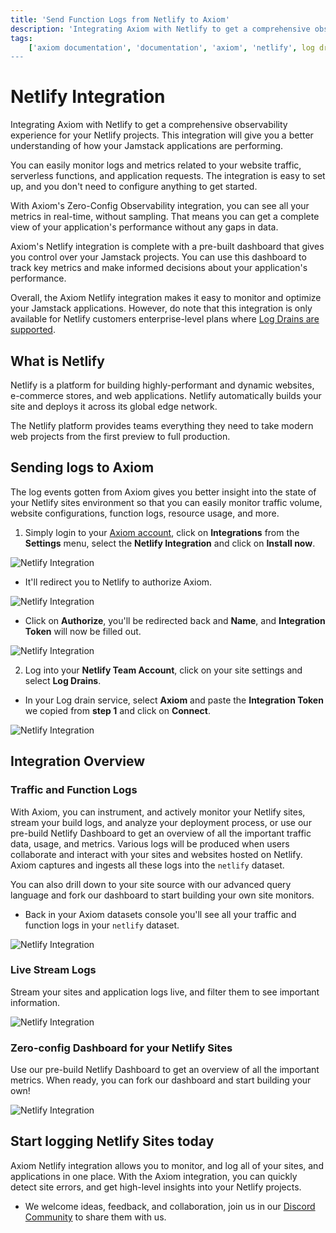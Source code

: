 ```yaml
---
title: 'Send Function Logs from Netlify to Axiom'
description: 'Integrating Axiom with Netlify to get a comprehensive observability experience for your Netlify projects. This integration will give you a better understanding of how your Jamstack applications are performing.'
tags:
    ['axiom documentation', 'documentation', 'axiom', 'netlify', log drains', 'jamstack', 'zero config observability']
---
```


# Netlify Integration

Integrating Axiom with Netlify to get a comprehensive observability experience for your Netlify projects. This integration will give you a better understanding of how your Jamstack applications are performing. 

You can easily monitor logs and metrics related to your website traffic, serverless functions, and application requests. The integration is easy to set up, and you don't need to configure anything to get started.

With Axiom's Zero-Config Observability integration, you can see all your metrics in real-time, without sampling. That means you can get a complete view of your application's performance without any gaps in data.

Axiom's Netlify integration is complete with a pre-built dashboard that gives you control over your Jamstack projects. You can use this dashboard to track key metrics and make informed decisions about your application's performance. 

Overall, the Axiom Netlify integration makes it easy to monitor and optimize your Jamstack applications. However, do note that this integration is only available for Netlify customers enterprise-level plans where [Log Drains are supported](https://docs.netlify.com/monitor-sites/log-drains/).

## What is Netlify 

Netlify is a platform for building highly-performant and dynamic websites, e-commerce stores, and web applications. Netlify automatically builds your site and deploys it across its global edge network.

The Netlify platform provides teams everything they need to take modern web projects from the first preview to full production.

## Sending logs to Axiom 

The log events gotten from Axiom gives you better insight into the state of your Netlify sites environment so that you can easily monitor traffic volume, website configurations, function logs, resource usage, and more.

1. Simply login to your [Axiom account](https://app.axiom.co/), click on **Integrations** from the **Settings** menu, select the **Netlify Integration** and click on **Install now**.

![Netlify Integration](/doc-assets/shots/netlify-118.png 'Netlify Integration')


- It'll redirect you to Netlify to authorize Axiom. 

![Netlify Integration](/doc-assets/shots/netlify-2c.png 'Netlify Integration')

- Click on **Authorize**, you'll be redirected back and **Name**, and **Integration Token** will now be filled out. 

![Netlify Integration](/doc-assets/shots/netlify-120.png 'Netlify Integration')

2. Log into your **Netlify Team Account**, click on your site settings and select **Log Drains**. 

- In your Log drain service, select **Axiom** and paste the **Integration Token** we copied from **step 1** and click on **Connect**.

![Netlify Integration](/doc-assets/shots/netlify-27.png 'Netlify Integration')


## Integration Overview

### Traffic and Function Logs

With Axiom, you can instrument, and actively monitor your Netlify sites, stream your build logs, and analyze your deployment process, or use our pre-build Netlify Dashboard to get an overview of all the important traffic data, usage, and metrics. Various logs will be produced when users collaborate and interact with your sites and websites hosted on Netlify. Axiom captures and ingests all these logs into the `netlify` dataset. 

You can also drill down to your site source with our advanced query language and fork our dashboard to start building your own site monitors. 

- Back in your Axiom datasets console you'll see all your traffic and function logs in your `netlify` dataset.

![Netlify Integration](/doc-assets/shots/netlify-28.png 'Netlify Integration')

### Live Stream Logs

Stream your sites and application logs live, and filter them to see important information. 

![Netlify Integration](/doc-assets/shots/netlify-6n.png 'Netlify Integration')

### Zero-config Dashboard for your Netlify Sites

Use our pre-build Netlify Dashboard to get an overview of all the important metrics. When ready, you can fork our dashboard and start building your own!

![Netlify Integration](/doc-assets/shots/netlify-dash-7.png 'Netlify Integration')


## Start logging Netlify Sites today

Axiom Netlify integration allows you to monitor, and log all of your sites, and applications in one place. With the Axiom integration, you can quickly detect site errors, and get high-level insights into your Netlify projects. 

- We welcome ideas, feedback, and collaboration, join us in our [Discord Community](http://axiom.co/discord) to share them with us.
